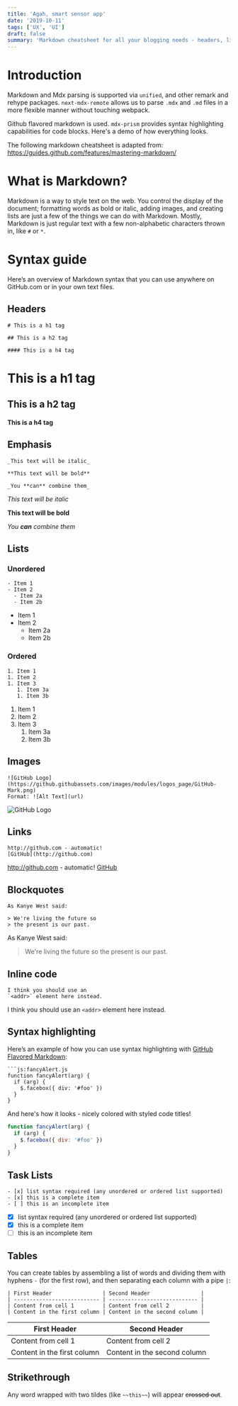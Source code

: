 ```yaml
---
title: 'Agah, smart sensor app'
date: '2019-10-11'
tags: ['UX', 'UI']
draft: false
summary: 'Markdown cheatsheet for all your blogging needs - headers, lists, images, tables and more! An illustrated guide based on Github Flavored Markdown.'
---
```


# Introduction

Markdown and Mdx parsing is supported via `unified`, and other remark and rehype packages. `next-mdx-remote` allows us to parse `.mdx` and `.md` files in a more flexible manner without touching webpack.

Github flavored markdown is used. `mdx-prism` provides syntax highlighting capabilities for code blocks. Here's a demo of how everything looks.

The following markdown cheatsheet is adapted from: https://guides.github.com/features/mastering-markdown/

# What is Markdown?

Markdown is a way to style text on the web. You control the display of the document; formatting words as bold or italic, adding images, and creating lists are just a few of the things we can do with Markdown. Mostly, Markdown is just regular text with a few non-alphabetic characters thrown in, like `#` or `*`.

# Syntax guide

Here’s an overview of Markdown syntax that you can use anywhere on GitHub.com or in your own text files.

## Headers

```
# This is a h1 tag

## This is a h2 tag

#### This is a h4 tag
```

# This is a h1 tag

## This is a h2 tag

#### This is a h4 tag

## Emphasis

```
_This text will be italic_

**This text will be bold**

_You **can** combine them_
```

_This text will be italic_

**This text will be bold**

_You **can** combine them_

## Lists

### Unordered

```
- Item 1
- Item 2
  - Item 2a
  - Item 2b
```

- Item 1
- Item 2
  - Item 2a
  - Item 2b

### Ordered

```
1. Item 1
1. Item 2
1. Item 3
   1. Item 3a
   1. Item 3b
```

1. Item 1
1. Item 2
1. Item 3
   1. Item 3a
   1. Item 3b

## Images

```
![GitHub Logo](https://github.githubassets.com/images/modules/logos_page/GitHub-Mark.png)
Format: ![Alt Text](url)
```

![GitHub Logo](https://github.githubassets.com/images/modules/logos_page/GitHub-Mark.png)

## Links

```
http://github.com - automatic!
[GitHub](http://github.com)
```

http://github.com - automatic!
[GitHub](http://github.com)

## Blockquotes

```
As Kanye West said:

> We're living the future so
> the present is our past.
```

As Kanye West said:

> We're living the future so
> the present is our past.

## Inline code

```
I think you should use an
`<addr>` element here instead.
```

I think you should use an
`<addr>` element here instead.

## Syntax highlighting

Here’s an example of how you can use syntax highlighting with [GitHub Flavored Markdown](https://help.github.com/articles/basic-writing-and-formatting-syntax/):

````
```js:fancyAlert.js
function fancyAlert(arg) {
  if (arg) {
    $.facebox({ div: '#foo' })
  }
}
````

And here's how it looks - nicely colored with styled code titles!

```js:fancyAlert.js
function fancyAlert(arg) {
  if (arg) {
    $.facebox({ div: '#foo' })
  }
}
```

## Task Lists

```
- [x] list syntax required (any unordered or ordered list supported)
- [x] this is a complete item
- [ ] this is an incomplete item
```

- [x] list syntax required (any unordered or ordered list supported)
- [x] this is a complete item
- [ ] this is an incomplete item

## Tables

You can create tables by assembling a list of words and dividing them with hyphens `-` (for the first row), and then separating each column with a pipe `|`:

```
| First Header                | Second Header                |
| --------------------------- | ---------------------------- |
| Content from cell 1         | Content from cell 2          |
| Content in the first column | Content in the second column |
```

| First Header                | Second Header                |
| --------------------------- | ---------------------------- |
| Content from cell 1         | Content from cell 2          |
| Content in the first column | Content in the second column |

## Strikethrough

Any word wrapped with two tildes (like `~~this~~`) will appear ~~crossed out~~.
